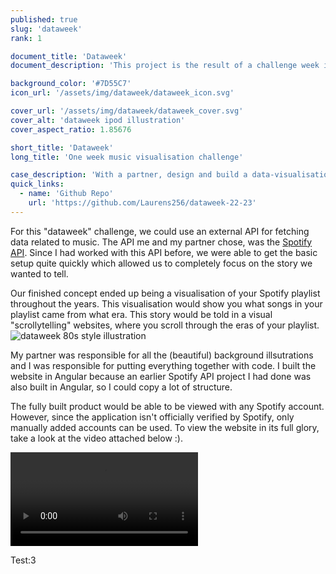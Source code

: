 ```yaml
---
published: true
slug: 'dataweek'
rank: 1

document_title: 'Dataweek'
document_description: 'This project is the result of a challenge week in which, along with a partner, we were tasked with designing and developing a music visualisation.'

background_color: '#7D55C7'
icon_url: '/assets/img/dataweek/dataweek_icon.svg'

cover_url: '/assets/img/dataweek/dataweek_cover.svg'
cover_alt: 'dataweek ipod illustration'
cover_aspect_ratio: 1.85676

short_title: 'Dataweek'
long_title: 'One week music visualisation challenge'

case_description: 'With a partner, design and build a data-visualisation around the theme; music.'
quick_links:
  - name: 'Github Repo'
    url: 'https://github.com/Laurens256/dataweek-22-23'
---
```


For this "dataweek" challenge, we could use an external API for fetching data related to music. The API me and my partner chose, was the [Spotify API](https://developer.spotify.com/documentation/web-api). Since I had worked with this API before, we were able to get the basic setup quite quickly which allowed us to completely focus on the story we wanted to tell.

Our finished concept ended up being a visualisation of your Spotify playlist throughout the years. This visualisation would show you what songs in your playlist came from what era. This story would be told in a visual "scrollytelling" websites, where you scroll through the eras of your playlist.
![dataweek 80s style illustration](/assets/img/dataweek/dataweek_80s.svg)

My partner was responsible for all the (beautiful) background illsutrations and I was responsible for putting everything together with code. I built the website in Angular because an earlier Spotify API project I had done was also built in Angular, so I could copy a lot of structure.

The fully built product would be able to be viewed with any Spotify account. However, since the application isn't officially verified by Spotify, only manually added accounts can be used. To view the website in its full glory, take a look at the video attached below :).

![video showing the full flow of the Dataweek application](/assets/img/dataweek/dataweek_showcase.webm)


Test:3